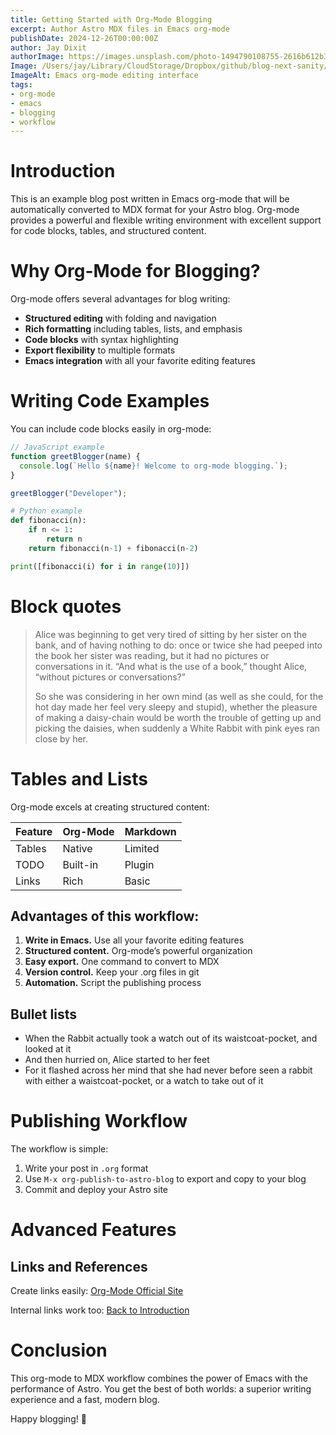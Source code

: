 ```yaml
---
title: Getting Started with Org-Mode Blogging
excerpt: Author Astro MDX files in Emacs org-mode
publishDate: 2024-12-26T00:00:00Z
author: Jay Dixit
authorImage: https://images.unsplash.com/photo-1494790108755-2616b612b3b5?w=400&h=400&fit=crop&crop=face
Image: /Users/jay/Library/CloudStorage/Dropbox/github/blog-next-sanity/blog-hero-image.png
ImageAlt: Emacs org-mode editing interface
tags:
- org-mode
- emacs
- blogging
- workflow
---
```




# Introduction

This is an example blog post written in Emacs org-mode that will be automatically converted to MDX format for your Astro blog. Org-mode provides a powerful and flexible writing environment with excellent support for code blocks, tables, and structured content.


# Why Org-Mode for Blogging?

Org-mode offers several advantages for blog writing:

-   **Structured editing** with folding and navigation
-   **Rich formatting** including tables, lists, and emphasis
-   **Code blocks** with syntax highlighting
-   **Export flexibility** to multiple formats
-   **Emacs integration** with all your favorite editing features


# Writing Code Examples

You can include code blocks easily in org-mode:

```javascript
// JavaScript example
function greetBlogger(name) {
  console.log(`Hello ${name}! Welcome to org-mode blogging.`);
}

greetBlogger("Developer");
```

```python
# Python example
def fibonacci(n):
    if n <= 1:
        return n
    return fibonacci(n-1) + fibonacci(n-2)

print([fibonacci(i) for i in range(10)])
```


# Block quotes

> Alice was beginning to get very tired of sitting by her sister on the bank, and of having nothing to do: once or twice she had peeped into the book her sister was reading, but it had no pictures or conversations in it. &ldquo;And what is the use of a book,&rdquo; thought Alice, &ldquo;without pictures or conversations?&rdquo;
> 
> So she was considering in her own mind (as well as she could, for the hot day made her feel very sleepy and stupid), whether the pleasure of making a daisy-chain would be worth the trouble of getting up and picking the daisies, when suddenly a White Rabbit with pink eyes ran close by her.


# Tables and Lists

Org-mode excels at creating structured content:

<table>


<colgroup>
<col  class="org-left">

<col  class="org-left">

<col  class="org-left">
</colgroup>
<thead>
<tr>
<th scope="col" class="org-left">Feature</th>
<th scope="col" class="org-left">Org-Mode</th>
<th scope="col" class="org-left">Markdown</th>
</tr>
</thead>
<tbody>
<tr>
<td class="org-left">Tables</td>
<td class="org-left">Native</td>
<td class="org-left">Limited</td>
</tr>

<tr>
<td class="org-left">TODO</td>
<td class="org-left">Built-in</td>
<td class="org-left">Plugin</td>
</tr>

<tr>
<td class="org-left">Links</td>
<td class="org-left">Rich</td>
<td class="org-left">Basic</td>
</tr>
</tbody>
</table>


## Advantages of this workflow:

1.  **Write in Emacs.** Use all your favorite editing features
2.  **Structured content.** Org-mode&rsquo;s powerful organization
3.  **Easy export.** One command to convert to MDX
4.  **Version control.** Keep your .org files in git
5.  **Automation.** Script the publishing process


## Bullet lists

-   When the Rabbit actually took a watch out of its waistcoat-pocket, and looked at it
-   And then hurried on, Alice started to her feet
-   For it flashed across her mind that she had never before seen a rabbit with either a waistcoat-pocket, or a watch to take out of it


# Publishing Workflow

The workflow is simple:

1.  Write your post in `.org` format
2.  Use `M-x org-publish-to-astro-blog` to export and copy to your blog
3.  Commit and deploy your Astro site


# Advanced Features


## Links and References

Create links easily: [Org-Mode Official Site](https://orgmode.org)

Internal links work too: [Back to Introduction](#org48913a0)


# Conclusion

This org-mode to MDX workflow combines the power of Emacs with the performance of Astro. You get the best of both worlds: a superior writing experience and a fast, modern blog.

Happy blogging! 🚀

